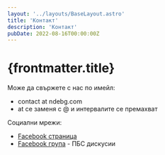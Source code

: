 ```yaml
---
layout: '../layouts/BaseLayout.astro'
title: 'Контакт'
description: 'Контакт'
pubDate: 2022-08-16T00:00:00Z
---
```


# {frontmatter.title}

Може да свържете с нас по имейл:

- contact at ndebg.com
- at се заменя с @ и интервалите се премахват

Социални мрежи:
- [Facebook страница](https://www.facebook.com/ndebgcom/)
- [Facebook група](https://www.facebook.com/groups/ndebulgaria/) - ПБС дискусии
